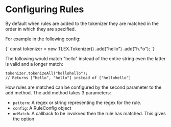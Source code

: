 
# Configuring Rules

By default when rules are added to the tokenizer they are matched in the order in which they are specified.

For example in the following config:

<SnipCode languaage="ts" indent={1}>
{`
const tokenizer = new TLEX.Tokenizer()
                .add("hello")
                .add("h.*o");
`}
</SnipCode>

The following would match "hello" instead of the entire string even the latter is valid and a longer match:

```
tokenizer.tokenizeAll("hellohello");
// Returns ["hello", "hello"] instead of ["hellohello"]
```

How rules are matched can be configured by the second parameter to the add method.  The add method takes 3 parameters:

* `pattern`: A regex or string representing the regex for the rule.
* `config`: A RuleConfig object
* `onMatch`: A callback to be invokved then the rule has matched.  This gives the option 
